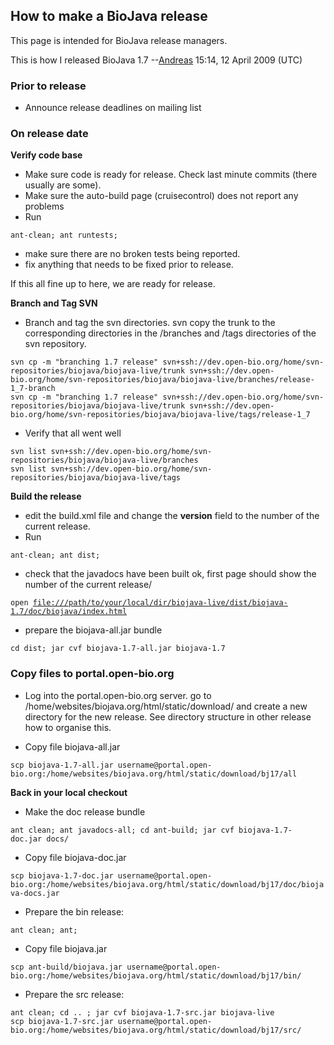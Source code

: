 ==How to make a BioJava release==

This page is intended for BioJava release managers.

This is how I released BioJava 1.7 --[[User:Andreas|Andreas]] 15:14, 12 April 2009 (UTC)

===Prior to release===
* Announce release deadlines on mailing list

===On release date===

'''Verify code base'''

* Make sure code is ready for release. Check last minute commits (there usually are some).
* Make sure the auto-build page (cruisecontrol) does not report any problems
* Run 
 ant-clean; ant runtests;
* make sure there are no broken tests being reported.
* fix anything that needs to be fixed prior to release.

If this all fine up to here, we are ready for release.

'''Branch and Tag SVN'''
* Branch and tag the svn directories. svn copy the trunk to the corresponding directories in the /branches and /tags directories of the svn repository.
 svn cp -m "branching 1.7 release" svn+ssh://dev.open-bio.org/home/svn-repositories/biojava/biojava-live/trunk svn+ssh://dev.open-bio.org/home/svn-repositories/biojava/biojava-live/branches/release-1_7-branch
 svn cp -m "branching 1.7 release" svn+ssh://dev.open-bio.org/home/svn-repositories/biojava/biojava-live/trunk svn+ssh://dev.open-bio.org/home/svn-repositories/biojava/biojava-live/tags/release-1_7
* Verify that all went well
 svn list svn+ssh://dev.open-bio.org/home/svn-repositories/biojava/biojava-live/branches
 svn list svn+ssh://dev.open-bio.org/home/svn-repositories/biojava/biojava-live/tags

'''Build the release'''
* edit the build.xml file and change the '''version''' field to the number of the current release.
* Run
 ant-clean; ant dist;
* check that the javadocs have been built ok, first page should show the number of the current release/
 open file:///path/to/your/local/dir/biojava-live/dist/biojava-1.7/doc/biojava/index.html
* prepare the biojava-all.jar bundle 
 cd dist; jar cvf biojava-1.7-all.jar biojava-1.7

===Copy files to portal.open-bio.org ===
* Log into the portal.open-bio.org server. go to /home/websites/biojava.org/html/static/download/ and create a new directory for the new release. See directory structure in other release how to organise this.

* Copy file biojava-all.jar
 scp biojava-1.7-all.jar username@portal.open-bio.org:/home/websites/biojava.org/html/static/download/bj17/all

'''Back in your local checkout'''

* Make the doc release bundle
 ant clean; ant javadocs-all; cd ant-build; jar cvf biojava-1.7-doc.jar docs/
* Copy file biojava-doc.jar
 scp biojava-1.7-doc.jar username@portal.open-bio.org:/home/websites/biojava.org/html/static/download/bj17/doc/biojava-docs.jar
* Prepare the bin release: 
 ant clean; ant;
* Copy file biojava.jar 
 scp ant-build/biojava.jar username@portal.open-bio.org:/home/websites/biojava.org/html/static/download/bj17/bin/
* Prepare the src release:
 ant clean; cd .. ; jar cvf biojava-1.7-src.jar biojava-live
 scp biojava-1.7-src.jar username@portal.open-bio.org:/home/websites/biojava.org/html/static/download/bj17/src/